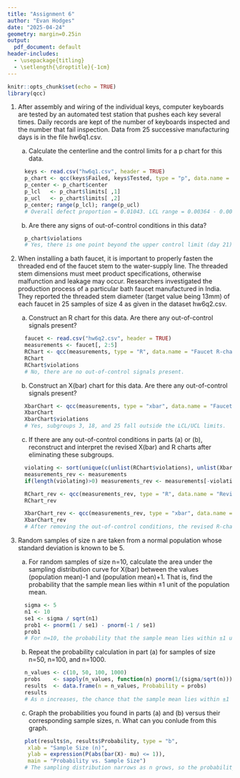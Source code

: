 ---
title: "Assignment 6"
author: "Evan Hodges"
date: "2025-04-24"
geometry: margin=0.25in
output: 
  pdf_document: default
header-includes:
  - \usepackage{titling}
  - \setlength{\droptitle}{-1cm}
---

```{r setup, include=FALSE}
knitr::opts_chunk$set(echo = TRUE)
library(qcc)
```

@. After assembly and wiring of the individual keys, computer keyboards are tested by an automated test station that pushes each key several times. Daily records are kept of the number of keyboards inspected and the number that fail inspection. Data from 25 successive manufacturing days is in the file hw6q1.csv.

    a. Calculate the centerline and the control limits for a p chart for this data.
    ```{r}
      keys <- read.csv("hw6q1.csv", header = TRUE)
      p_chart <- qcc(keys$Failed, keys$Tested, type = "p", data.name = "Keyboards")
      p_center <- p_chart$center
      p_lcl   <- p_chart$limits[ ,1]
      p_ucl   <- p_chart$limits[ ,2]
      p_center; range(p_lcl); range(p_ucl)
      # Overall defect proportion = 0.01043. LCL range = 0.00364 - 0.00419 and UCL = 0.01667 - 0.01723.
    ```
    b. Are there any signs of out-of-control conditions in this data?
    ```{r}
      p_chart$violations
      # Yes, there is one point beyond the upper control limit (day 21).
    ```
@. When installing a bath faucet, it is important to properly fasten the threaded end of the faucet stem to the water-supply line. The threaded stem dimensions must meet product specifications, otherwise malfunction and leakage may occur. Researchers investigated the production process of a particular bath faucet manufactured in India. They reported the threaded stem diameter (target value being 13mm) of each faucet in 25 samples of size 4 as given in the dataset hw6q2.csv.

    a. Construct an R chart for this data. Are there any out-of-control signals present?
    ```{r}
      faucet <- read.csv("hw6q2.csv", header = TRUE)
      measurements <- faucet[, 2:5]
      RChart <- qcc(measurements, type = "R", data.name = "Faucet R-chart")
      RChart
      RChart$violations
      # No, there are no out-of-control signals present.
    ```
    b. Construct an X(bar) chart for this data. Are there any out-of-control signals present?
    ```{r}
      XbarChart <- qcc(measurements, type = "xbar", data.name = "Faucet X(bar)-chart")
      XbarChart
      XbarChart$violations
      # Yes, subgroups 3, 18, and 25 fall outside the LCL/UCL limits.
    ```
    c. If there are any out-of-control conditions in parts (a) or (b), reconstruct and interpret the revised X(bar) and R charts after eliminating these subgroups.
    ```{r}
      violating <- sort(unique(c(unlist(RChart$violations), unlist(XbarChart$violations))))
      measurements_rev <- measurements
      if(length(violating)>0) measurements_rev <- measurements[-violating, ]
      
      RChart_rev <- qcc(measurements_rev, type = "R", data.name = "Revised R-chart")
      RChart_rev
      
      XbarChart_rev <- qcc(measurements_rev, type = "xbar", data.name = "Revised X(bar)-chart")
      XbarChart_rev
      # After removing the out-of-control conditions, the revised R-chart shows no further violations.
    ```
    
@. Random samples of size n are taken from a normal population whose standard deviation is known to be 5.

    a. For random samples of size n=10, calculate the area under the sampling distribution curve for X(bar) between the values (population mean)-1 and (population mean)+1. That is, find the probability that the sample mean lies within ±1 unit of the population mean.
    ```{r}
      sigma <- 5
      n1 <- 10
      se1 <- sigma / sqrt(n1)
      prob1 <- pnorm(1 / se1) - pnorm(-1 / se1)
      prob1
      # For n=10, the probability that the sample mean lies within ±1 unit of the population mean = 0.47.
    ```
    b. Repeat the probability calculation in part (a) for samples of size n=50, n=100, and n=1000.
    ```{r}
      n_values <- c(10, 50, 100, 1000)
      probs    <- sapply(n_values, function(n) pnorm(1/(sigma/sqrt(n))) - pnorm(-1/(sigma/sqrt(n))))
      results  <- data.frame(n = n_values, Probability = probs)
      results
      # As n increases, the chance that the sample mean lies within ±1 unit of the population mean increases.
    ```
    c. Graph the probabilities you found in parts (a) and (b) versus their corresponding sample sizes, n. What can you conlude from this graph.
    ```{r}
      plot(results$n, results$Probability, type = "b",
       xlab = "Sample Size (n)",
       ylab = expression(P(abs(bar(X)- mu) <= 1)),
       main = "Probability vs. Sample Size")
      # The sampling distribution narrows as n grows, so the probability approaches 1.
    ```